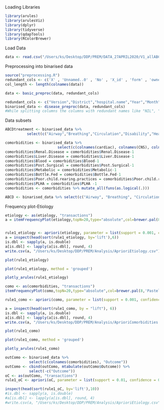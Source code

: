 
Loading Libraries
```r
library(arules)
library(arulesViz)
library(dplyr)
library(tidyverse)
library(qdapTools)
library(RColorBrewer)
```
Load Data
```r
data <- read.csv("/Users/ks/Desktop/DDP/PREM/DATA_27APRIL2020/V1_allABCDDF.csv",header=T, na.strings=c("","[]","NA"))
```
Preprocessing into binarised data
```r
source("preprocessing.R")
redundant_cols <- c('X' , 'Unnamed..0' , 'No' , 'X_id' , 'form' , 'owner' , 'Type', 'createdOn', 'Patient.ID' , 'Patient.name', 'Unnamed..71')
col_length <- length(colnames(data))

data <- basic_preproc(data, redundant_cols)

redundant_cols <- c("Version","District","hospital.name","Year","Month","Date","Referred.Out.Institute.Name","Reason.For.Referal","Time.of.Arrival","Time.of.first.treatment","Time.of.transfer")
binarised_data <- disease_preproc(data, redundant_cols)
#While splitting columns the columns with redundant names like "NIL", "NO","FALSE" manually. Check the preprocessing file with disease_preproc function
```

Data subsets
```r
ABCDtreatment <- binarised_data %>%
          select(c("Airway","Breathing","Circulation","Disability","Head.Tilt.Chin.Lift" ,"Bag.valve.Mask.Ventilation","CPAP", "Intubation", colnames(bronchodialators), "Cardiac.Massage", "Normal.Saline.Bolus", colnames(inotrope), "X25..Dextrose", colnames(anti.Fit.Medication)))

comorbidities <- binarised_data %>%
                        select(c(colnames(cardiac), colnames(CNS), colnames(RS),"Renal.Disease" ,"Liver.Disease", "Blood" , "Metabolic",  "Post.Surgical" , "Bottle.Fed" , "Poor.child.rearing.practices" , "PLHA")) %>% mutate_all(funs(as.numeric(.)))
comorbidities$Renal.Disease = comorbidities$Renal.Disease-1
comorbidities$Liver.Disease = comorbidities$Liver.Disease-1
comorbidities$Blood = comorbidities$Blood-1
comorbidities$Post.Surgical = comorbidities$Post.Surgical-1
comorbidities$Metabolic = comorbidities$Metabolic-1
comorbidities$Bottle.Fed = comorbidities$Bottle.Fed-1
comorbidities$Poor.child.rearing.practices = comorbidities$Poor.child.rearing.practices-1
comorbidities$PLHA = comorbidities$PLHA -1
comorbidities <- comorbidities %>% mutate_all(funs(as.logical(.)))

ABCD <- binarised_data %>% select(c("Airway", "Breathing", "Circulation", "Disability"))
```


Frequency plot-Etiology
```r

etiology <- as(etiology, "transactions")
a = itemFrequencyPlot(etiology,topN=20,type="absolute",col=brewer.pal(8,'Pastel2'), main="Etiology frequency", xlab = "Etiology", ylab = "")



```

```r

rule1_etiology <- apriori(etiology, parameter = list(support = 0.001, confidence = 0.1,minlen = 1, maxlen = 3))
a = inspect(head(sort(rule1_etiology, by='lift'),6))
is.dbl <- sapply(a, is.double)
a[is.dbl] <- lapply(a[is.dbl], round, 4)
write.csv(a, "/Users/ks/Desktop/DDP/PREM/Analysis/AprioriEtiology.csv")
```


```r
plot(rule1_etiology)

```

```r
plot(rule1_etiology, method = 'grouped')
```

```r
plotly_arules(rule1_etiology)

```

```r
como <- as(comorbidities, "transactions")
itemFrequencyPlot(como,topN=20,type="absolute",col=brewer.pal(8,'Pastel2'), main="Comorbidities Frequency", xlab = "Comorbidities", ylab = "")
```

```r
rule1_como <- apriori(como, parameter = list(support = 0.001, confidence = 0.01, maxlen = ncol(como)))
```


```r
a = inspect(head(sort(rule1_como, by = "lift"), 6))
is.dbl <- sapply(a, is.double)
a[is.dbl] <- lapply(a[is.dbl], round, 4)
write.csv(a, "/Users/ks/Desktop/DDP/PREM/Analysis/AprioriComorbidities.csv")
```

```r
plot(rule1_como)
```

```r
plot(rule1_como, method = 'grouped')
```

```r
plotly_arules(rule1_como)

```

```r
outComo <- binarised_data %>%
           select(c(colnames(comorbidities), "Outcome"))
outComo <- cbind(outComo, mtabulate(outComo$Outcome)) %>%
           select(-c("Outcome"))
oC <- as(outComo, "transactions")
rule1_oC <- apriori(oC, parameter = list(support = 0.01, confidence = 0.1), appearance = list(default="lhs",rhs="Admitted"), control = list (verbose=F))

inspect(head(sort(rule1_oC, by='lift'),10))
#is.dbl <- sapply(a, is.double)
#a[is.dbl] <- lapply(a[is.dbl], round, 4)
#write.csv(a, "/Users/ks/Desktop/DDP/PREM/Analysis/AprioriEtiology.csv")

```

